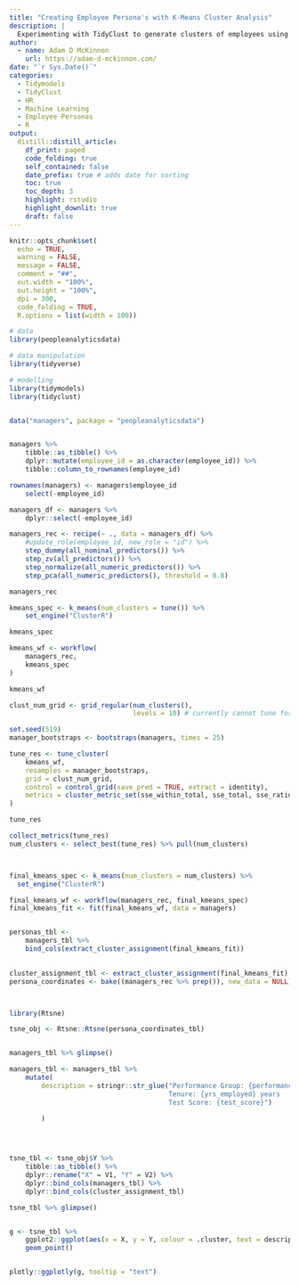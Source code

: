 ```yaml
---
title: "Creating Employee Persona's with K-Means Cluster Analysis"
description: |
  Experimenting with TidyClust to generate clusters of employees using dempgraphic data. This information could then be used to create employee persona's to inform HR activities intended to improve the employee experience. 
author:
  - name: Adam D McKinnon
    url: https://adam-d-mckinnon.com/
date: "`r Sys.Date()`"
categories:
  - Tidymodels
  - TidyClust
  - HR
  - Machine Learning
  - Employee Personas
  - R
output: 
  distill::distill_article:
    df_print: paged
    code_folding: true
    self_contained: false
    date_prefix: true # adds date for sorting
    toc: true
    toc_depth: 3
    highlight: rstudio
    highlight_downlit: true
    draft: false
---
```



```r

knitr::opts_chunk$set(
  echo = TRUE,
  warning = FALSE,
  message = FALSE,
  comment = "##",
  out.width = "100%",
  out.height = "100%",
  dpi = 300,
  code_folding = TRUE,
  R.options = list(width = 100))

```




```r

# data
library(peopleanalyticsdata)

# data manipulation
library(tidyverse)

# modelling
library(tidymodels)
library(tidyclust)


data("managers", package = "peopleanalyticsdata")


managers %>% 
    tibble::as_tibble() %>% 
    dplyr::mutate(employee_id = as.character(employee_id)) %>% 
    tibble::column_to_rownames(employee_id)

rownames(managers) <- managers$employee_id
    select(-employee_id)

managers_df <- managers %>% 
    dplyr::select(-employee_id)

```


```r

managers_rec <- recipe(~ ., data = managers_df) %>% 
    #update_role(employee_id, new_role = "id") %>% 
    step_dummy(all_nominal_predictors()) %>% 
    step_zv(all_predictors()) %>% 
    step_normalize(all_numeric_predictors()) %>% 
    step_pca(all_numeric_predictors(), threshold = 0.8)

managers_rec

```

```r

kmeans_spec <- k_means(num_clusters = tune()) %>% 
    set_engine("ClusterR")

kmeans_spec

```

```r

kmeans_wf <- workflow(
    managers_rec,
    kmeans_spec
)

kmeans_wf

```

```r

clust_num_grid <- grid_regular(num_clusters(),
                               levels = 10) # currently cannot tune for more than 10 clusters

```



```r

set.seed(519)
manager_bootstraps <- bootstraps(managers, times = 25)

tune_res <- tune_cluster(
    kmeans_wf,
    resamples = manager_bootstraps,
    grid = clust_num_grid,
    control = control_grid(save_pred = TRUE, extract = identity),
    metrics = cluster_metric_set(sse_within_total, sse_total, sse_ratio)
)

tune_res

```


```r

collect_metrics(tune_res)
num_clusters <- select_best(tune_res) %>% pull(num_clusters)



final_kmeans_spec <- k_means(num_clusters = num_clusters) %>%
  set_engine("ClusterR")

final_kmeans_wf <- workflow(managers_rec, final_kmeans_spec)
final_kmeans_fit <- fit(final_kmeans_wf, data = managers)


personas_tbl <- 
    managers_tbl %>% 
    bind_cols(extract_cluster_assignment(final_kmeans_fit))
    

cluster_assignment_tbl <- extract_cluster_assignment(final_kmeans_fit)
persona_coordinates <- bake((managers_rec %>% prep()), new_data = NULL) 




```

```r


library(Rtsne)

tsne_obj <- Rtsne::Rtsne(persona_coordinates_tbl)


managers_tbl %>% glimpse()

managers_tbl <- managers_tbl %>% 
    mutate(
        description = stringr::str_glue("Performance Group: {performance_group}
                                        Tenure: {yrs_employed} years
                                        Test Score: {test_score}")
        
        )




tsne_tbl <- tsne_obj$Y %>% 
    tibble::as_tibble() %>% 
    dplyr::rename("X" = V1, "Y" = V2) %>% 
    dplyr::bind_cols(managers_tbl) %>% 
    dplyr::bind_cols(cluster_assignment_tbl)

tsne_tbl %>% glimpse()


g <- tsne_tbl %>%
    ggplot2::ggplot(aes(x = X, y = Y, colour = .cluster, text = description)) +
    geom_point()


plotly::ggplotly(g, tooltip = "text")

```



